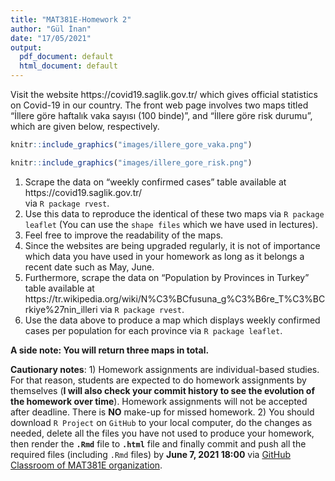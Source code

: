 ```yaml
---
title: "MAT381E-Homework 2"
author: "Gül İnan"
date: "17/05/2021"
output:
  pdf_document: default
  html_document: default
---
```



Visit the website https://covid19.saglik.gov.tr/ which gives official statistics on Covid-19 in
our country. The front web page involves two maps titled "İllere göre haftalık vaka sayısı (100 binde)", and "İllere göre risk durumu", which are given below, respectively.


```r
knitr::include_graphics("images/illere_gore_vaka.png")
```


```r
knitr::include_graphics("images/illere_gore_risk.png")
```

1. Scrape the data on "weekly confirmed cases" table available at https://covid19.saglik.gov.tr/  
via `R package rvest`.
2. Use this data to reproduce the identical of these two maps via `R package leaflet` (You can use the `shape files` which we have used in lectures).
3. Feel free to improve the readability of the maps.
4. Since the websites are being upgraded regularly, it is not of importance which data you have used in your homework as long
as it belongs a recent date such as May, June.
5. Furthermore, scrape the data on "Population by Provinces in Turkey" table available at https://tr.wikipedia.org/wiki/N%C3%BCfusuna_g%C3%B6re_T%C3%BCrkiye%27nin_illeri via `R package rvest`.
6. Use the data above to produce a map which displays weekly confirmed cases per population for each province via `R package leaflet`.

**A side note: You will return three maps in total.**

**Cautionary notes**: 
1) Homework assignments are individual-based studies. For that reason, students are expected to do homework assignments by themselves (**I will also check your commit history to see the evolution of the homework over time**). Homework assignments will not be accepted after deadline. There is **NO** make-up for missed homework.
2) You should download `R Project` on `GitHub` to your local computer, do the changes as needed, delete all the files you have not used to produce your homework, then render the **`.Rmd`** file to **`.html`** file and finally commit and push all the required files (including `.Rmd` files) by
 **June 7, 2021 18:00** via [GitHub Classroom of MAT381E organization](https://github.com/MAT381E).

